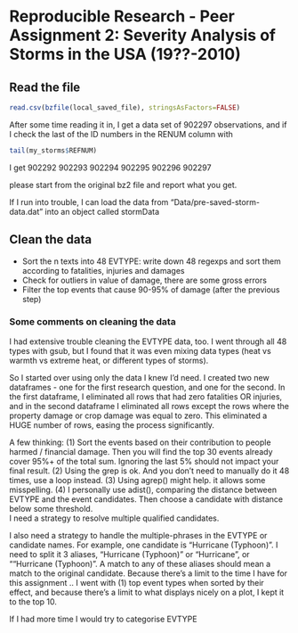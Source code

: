 Reproducible Research - Peer Assignment 2: Severity Analysis of Storms in the USA (19??-2010)
========================================================


## Read the file

```{r}
read.csv(bzfile(local_saved_file), stringsAsFactors=FALSE)
```

After some time reading it in, I get a data set of 902297 observations, 
and if I check the last of the ID numbers in the RENUM column with

```{r}
tail(my_storms$REFNUM)
```
I get 902292 902293 902294 902295 902296 902297

please start from the original bz2 file and report what you get.

If I run into trouble, I can load the data from "Data/pre-saved-storm-data.dat"
into an object called stormData

## Clean the data

- Sort the n texts into 48 EVTYPE: write down 48 regexps and sort them according to fatalities, injuries and damages
- Check for outliers in value of damage, there are some gross errors
- Filter the top events that cause 90-95% of damage (after the previous step)

### Some comments on cleaning the data

I had extensive trouble cleaning the EVTYPE data, too. I went through all 48 types with gsub, but I found that it was even mixing data types (heat vs warmth vs extreme heat, or different types of storms).

So I started over using only the data I knew I'd need. I created two new dataframes - one for the first research question, and one for the second. In the first dataframe, I eliminated all rows that had zero fatalities OR injuries, and in the second dataframe I eliminated all rows except the rows where the property damage or crop damage was equal to zero. This eliminated a HUGE number of rows, easing the process significantly.

A few thinking:
(1) Sort the events based on their contribution to people harmed / financial damage.
Then you will find the top 30 events already cover 95%+ of the total sum.
Ignoring the last 5% should not impact your final result.
(2) Using the grep is ok.  And you don't need to manually do it 48 times, use a loop instead.
(3) Using agrep() might help. it allows some misspelling.
(4) I personally use adist(), comparing the distance between EVTYPE and the event candidates.
Then choose a candidate with distance below some threshold.  
I need a strategy to resolve multiple qualified candidates.

I also need a strategy to handle the multiple-phrases in the EVTYPE or candidate names.
For example, one candidate is "Hurricane (Typhoon)".
I need to split it 3 aliases,  "Hurricane (Typhoon)" or "Hurricane", or ""Hurricane (Typhoon)".  A match to any of these aliases should mean a match to the original candidate.
Because there's a limit to the time I have for this assignment .. I went with (1) top event types when sorted by their effect, and because there's a limit to what displays nicely on a plot, I kept it to the top 10.

If I had more time I would try to categorise EVTYPE 